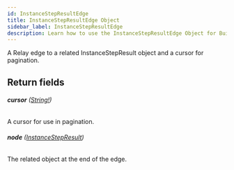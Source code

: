 ```yaml
---
id: InstanceStepResultEdge
title: InstanceStepResultEdge Object
sidebar_label: InstanceStepResultEdge
description: Learn how to use the InstanceStepResultEdge Object for Builder's API.
---
```


A Relay edge to a related InstanceStepResult object and a cursor for pagination.

## Return fields

###### <b>cursor</b> ([String!](/self-managed/composer/builder/api/schema/scalar/String.mdx))

A cursor for use in pagination.

###### <b>node</b> ([InstanceStepResult](/self-managed/composer/builder/api/schema/object/InstanceStepResult.mdx))

The related object at the end of the edge.
